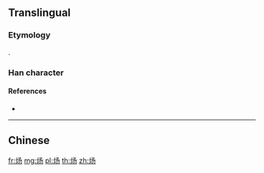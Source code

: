 {{character info/new}}
{{also|煬}}
==Translingual==

===Etymology===
{{Han simp|煬|f=昜|t=𠃓}}.

===Han character===
{{Han char|rn=86|rad=火|as=03|sn=7|canj=FNSH|four=97827|ids=⿰火𠃓}}

====References====
* {{Han ref|kx=0666.261|hdz=32190.050|uh=7080}}

----

==Chinese==
{{zh-see|煬}}

[[fr:炀]]
[[mg:炀]]
[[pl:炀]]
[[th:炀]]
[[zh:炀]]